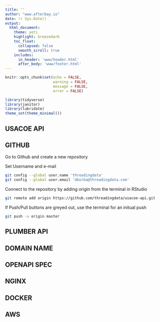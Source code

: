 ```yaml
---
title: ''
author: "www.afterbay.io"
date: !r Sys.Date()
output:
  html_document:
    theme: yeti
    highlight: breezedark
    toc_float:
      collapsed: false
      smooth_scroll: true
    includes:
      in_header: 'www/header.html'
      after_body: 'www/footer.html'
---
```


```r
knitr::opts_chunk$set(echo = FALSE, 
                      warning = FALSE, 
                      message = FALSE,
                      error = FALSE)

library(tidyverse)
library(janitor)
library(lubridate)
theme_set(theme_minimal())
```

## USACOE API

## GITHUB

Go to Github and create a new repository

Set Username and e-mail

```bash
git config --global user.name 'threadingdata'
git config --global user.email 'dborba@threadingdata.com'
```

Connect to the repository by adding origin from the terminal in RStudio

```bash
git remote add origin https://github.com/threadingdata/usacoe-api.git
```

If Push/Pull buttons are greyed out, use the terminal for an initual push

```bash
git push -u origin master
```
## PLUMBER API

## DOMAIN NAME

## OPENAPI SPEC

## NGINX 

## DOCKER

## AWS




